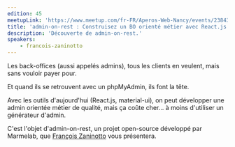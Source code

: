 ```yaml
---
edition: 45
meetupLink: 'https://www.meetup.com/fr-FR/Aperos-Web-Nancy/events/238434031/'
title: 'admin-on-rest : Construisez un BO orienté métier avec React.js et material-ui'
description: 'Découverte de admin-on-rest.'
speakers:
    - francois-zaninotto
---
```


Les back-offices (aussi appelés admins), tous les clients en veulent, mais sans vouloir payer pour.

Et quand ils se retrouvent avec un phpMyAdmin, ils font la tête.

Avec les outils d'aujourd'hui (React.js, material-ui), on peut développer une admin orientée métier de qualité, mais ça coûte cher... à moins d'utiliser un générateur d'admin.

C'est l'objet d'admin-on-rest, un projet open-source développé par Marmelab, que [François Zaninotto](https://twitter.com/francoisz) vous présentera.
